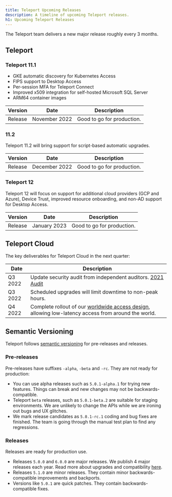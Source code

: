 ```yaml
---
title: Teleport Upcoming Releases
description: A timeline of upcoming Teleport releases.
h1: Upcoming Teleport Releases
---
```


The Teleport team delivers a new major release roughly every 3 months.

## Teleport

### Teleport 11.1

- GKE automatic discovery for Kubernetes Access
- FIPS support to Desktop Access
- Per-session MFA for Teleport Connect
- Improved x509 integration for self-hosted Microsoft SQL Server
- ARM64 container images

| Version          | Date          | Description                                                 |
|------------------|---------------|-------------------------------------------------------------|
| Release          | November 2022 | Good to go for production.                                  |

### 11.2

Teleport 11.2 will bring support for script-based automatic upgrades.

| Version          | Date          | Description                                                 |
|------------------|---------------|-------------------------------------------------------------|
| Release          | December 2022 | Good to go for production.                                  |

### Teleport 12

Teleport 12 will focus on support for additional cloud providers (GCP and Azure),
Device Trust, improved resource onboarding, and non-AD support for Desktop Access.

| Version          | Date          | Description                                                 |
|------------------|---------------|-------------------------------------------------------------|
| Release          | January 2023  | Good to go for production.                                  |

## Teleport Cloud

The key deliverables for Teleport Cloud in the next quarter:

| Date    | Description |
|---------|-------------|
| Q3 2022 | Update security audit from independent auditors. [2021 Audit](https://goteleport.com/resources/audits/teleport-cloud-security-audit-2021/)  |
| Q3 2022 | Scheduled upgrades will limit downtime to non-peak hours.
| Q4 2022 | Complete rollout of our [worldwide access design](https://goteleport.com/blog/access-proxy-latency/), allowing low-latency access from around the world. |

## Semantic Versioning

Teleport follows [semantic versioning](https://semver.org/) for pre-releases
and releases.

### Pre-releases

Pre-releases have suffixes `-alpha`, `-beta` and `-rc`. They are not ready for
production:

- You can use alpha releases such as `5.0.1-alpha.1` for trying new features.
  Things can break and new changes may not be backwards-compatible.
- Teleport `beta` releases, such as `5.0.1-beta.2` are suitable for staging
  environments.  We are unlikely to change the APIs while we are ironing out
  bugs and UX glitches.
- We mark release candidates as `5.0.1-rc.1` coding and bug fixes are finished.
  The team is going through the manual test plan to find any regressions.

### Releases

Releases are ready for production use.

- Releases `5.0.0` and `6.0.0` are major releases. We publish 4 major releases each year.
  Read more about upgrades and compatibility [here](../management/operations/upgrading.mdx).
- Releases `5.1.0` are minor releases. They contain minor backwards-compatible improvements and backports.
- Versions like `5.0.1` are quick patches. They contain backwards-compatible fixes.
